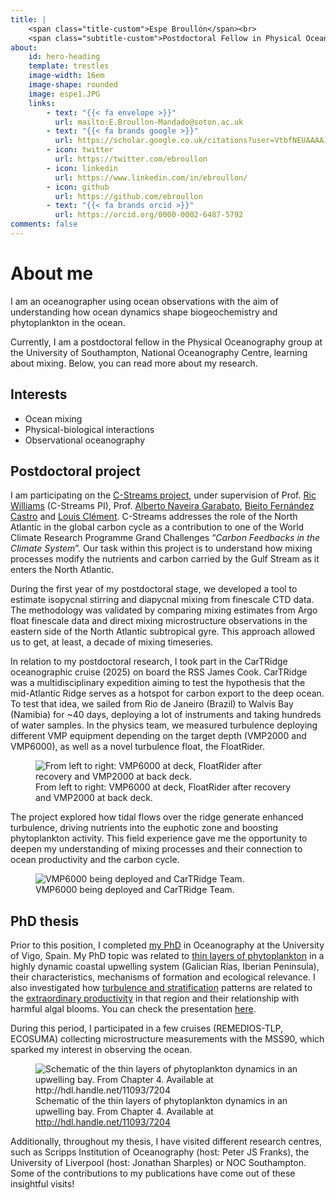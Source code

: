 ```yaml
---
title: |
    <span class="title-custom">Espe Broullón</span><br>
    <span class="subtitle-custom">Postdoctoral Fellow in Physical Oceanography</span>
about:
    id: hero-heading
    template: trestles
    image-width: 16em
    image-shape: rounded
    image: espe1.JPG
    links:
        - text: "{{< fa envelope >}}"
          url: mailto:E.Broullon-Mandado@soton.ac.uk
        - text: "{{< fa brands google >}}" 
          url: https://scholar.google.co.uk/citations?user=VtbfNEUAAAAJ&hl=es
        - icon: twitter
          url: https://twitter.com/ebroullon          
        - icon: linkedin
          url: https://www.linkedin.com/in/ebroullon/
        - icon: github
          url: https://github.com/ebroullon
        - text: "{{< fa brands orcid >}}"
          url: https://orcid.org/0000-0002-6487-5792
comments: false
---
```


# About me  
:::{#hero-heading}
::: {.left-align}
I am an oceanographer using ocean observations with the aim of understanding how ocean dynamics shape biogeochemistry and phytoplankton in the ocean. 

Currently, I am a postdoctoral fellow in the Physical Oceanography group at the University of Southampton, National Oceanography Centre, learning about mixing. Below, you can read more about my research.
:::

## Interests
:::{.left-align}
* Ocean mixing
* Physical-biological interactions
* Observational oceanography

:::
:::

## Postdoctoral project
::: {.justify-text}
I am participating on the [C-Streams project](https://c-streams.uk/){target="_blank"}, under supervision of Prof. [Ric Williams](https://www.liverpool.ac.uk/~ric/) (C-Streams PI), Prof. [Alberto Naveira Garabato](https://www.southampton.ac.uk/people/5x2hkq/professor-alberto-naveira-garabato){target="_blank"}, [Bieito Fernández Castro](https://www.southampton.ac.uk/people/5ygpzq/doctor-bieito-fernandez-castro){target="_blank"} and [Louis Clément](https://noc.ac.uk/n/Louis+Clement){target="_blank"}. C-Streams addresses the role of the North Atlantic in the global carbon cycle as a contribution to one of the World Climate Research Programme Grand Challenges “*Carbon Feedbacks in the Climate System*”. Our task within this project is to understand how mixing processes modify the nutrients and carbon carried by the Gulf Stream as it enters the North Atlantic.

During the first year of my postdoctoral stage, we developed a tool to estimate isopycnal stirring and diapycnal mixing from finescale CTD data. The methodology was validated by comparing mixing estimates from Argo float finescale data and direct mixing microstructure observations in the eastern side of the North Atlantic subtropical gyre. This approach allowed us to get, at least, a decade of mixing timeseries.

In relation to my postdoctoral research, I took part in the CarTRidge oceanographic cruise (2025) on board the RSS James Cook. CarTRidge was a multidisciplinary expedition aiming to test the hypothesis that the mid-Atlantic Ridge serves as a hotspot for carbon export to the deep ocean. To test that idea, we sailed from Rio de Janeiro (Brazil) to Walvis Bay (Namibia) for ~40 days, deploying a lot of instruments and taking hundreds of water samples. In the physics team, we measured turbulence deploying different VMP equipment depending on the target depth (VMP2000 and VMP6000), as well as a novel turbulence float, the FloatRider. 

![From left to right: VMP6000 at deck, FloatRider after recovery and VMP2000 at back deck.](cartridge0.png)

The project explored how tidal flows over the ridge generate enhanced turbulence, driving nutrients into the euphotic zone and boosting phytoplankton activity. This field experience gave me the opportunity to deepen my understanding of mixing processes and their connection to ocean productivity and the carbon cycle.

![VMP6000 being deployed and CarTRidge Team.](cartridge1.png)
:::

## PhD thesis
::: {.justify-text}
Prior to this position, I completed [my PhD](http://hdl.handle.net/11093/7204) in Oceanography at the University of Vigo, Spain. My PhD topic was related to [thin layers of phytoplankton](https://www.youtube.com/watch?v=YQEJA2p6gzE) in a highly dynamic coastal upwelling system (Galician Rías, Iberian Peninsula), their characteristics, mechanisms of formation and ecological relevance. I also investigated how [turbulence and stratification](https://youtu.be/2jNNQYyyVgk) patterns are related to the [extraordinary productivity](https://www.youtube.com/watch?v=e8DHxbhwPpI) in that region and their relationship with harmful algal blooms. You can check the presentation [here](thesis_broullon2024.pdf).

During this period, I participated in a few cruises (REMEDIOS-TLP, ECOSUMA) collecting microstructure measurements with the MSS90, which sparked my interest in observing the ocean.

![Schematic of the thin layers of phytoplankton dynamics in an upwelling bay. From Chapter 4. Available at [http://hdl.handle.net/11093/7204](http://hdl.handle.net/11093/7204)](esquema1.png)

Additionally, throughout my thesis, I have visited different research centres, such as Scripps Institution of Oceanography (host: Peter JS Franks), the University of Liverpool (host: Jonathan Sharples) or NOC Southampton. Some of the contributions to my publications have come out of these insightful visits!

:::





